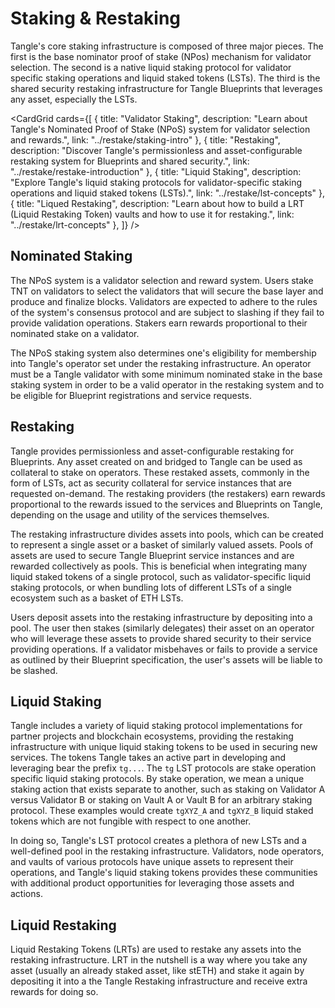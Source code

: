 
# Staking & Restaking

Tangle's core staking infrastructure is composed of three major pieces. The first is the base nominator proof of stake (NPos) mechanism for validator selection. The second is a native liquid staking protocol for validator specific staking operations and liquid staked tokens (LSTs). The third is the shared security restaking infrastructure for Tangle Blueprints that leverages any asset, especially the LSTs.

<CardGrid cards={[
  {
    title: "Validator Staking",
    description: "Learn about Tangle's Nominated Proof of Stake (NPoS) system for validator selection and rewards.",
    link: "../restake/staking-intro"
  },
  {
    title: "Restaking", 
    description: "Discover Tangle's permissionless and asset-configurable restaking system for Blueprints and shared security.",
    link: "../restake/restake-introduction"
  },
  {
    title: "Liquid Staking",
    description: "Explore Tangle's liquid staking protocols for validator-specific staking operations and liquid staked tokens (LSTs).",
    link: "../restake/lst-concepts"
  },
  {
    title: "Liqued Restaking", 
    description: "Learn about how to build a LRT (Liquid Restaking Token) vaults and how to use it for restaking.",
    link: "../restake/lrt-concepts"
  },
]} />

## Nominated Staking

The NPoS system is a validator selection and reward system. Users stake TNT on validators to select the validators that will secure the base layer and produce and finalize blocks. Validators are expected to adhere to the rules of the system's consensus protocol and are subject to slashing if they fail to provide validation operations. Stakers earn rewards proportional to their nominated stake on a validator.

The NPoS staking system also determines one's eligibility for membership into Tangle's operator set under the restaking infrastructure. An operator must be a Tangle validator with some minimum nominated stake in the base staking system in order to be a valid operator in the restaking system and to be eligible for Blueprint registrations and service requests.

## Restaking

Tangle provides permissionless and asset-configurable restaking for Blueprints. Any asset created on and bridged to Tangle can be used as collateral to stake on operators. These restaked assets, commonly in the form of LSTs, act as security collateral for service instances that are requested on-demand. The restaking providers (the restakers) earn rewards proportional to the rewards issued to the services and Blueprints on Tangle, depending on the usage and utility of the services themselves.

The restaking infrastructure divides assets into pools, which can be created to represent a single asset or a basket of similarly valued assets. Pools of assets are used to secure Tangle Blueprint service instances and are rewarded collectively as pools. This is beneficial when integrating many liquid staked tokens of a single protocol, such as validator-specific liquid staking protocols, or when bundling lots of different LSTs of a single ecosystem such as a basket of ETH LSTs.

Users deposit assets into the restaking infrastructure by depositing into a pool. The user then stakes (similarly delegates) their asset on an operator who will leverage these assets to provide shared security to their service providing operations. If a validator misbehaves or fails to provide a service as outlined by their Blueprint specification, the user's assets will be liable to be slashed.

## Liquid Staking

Tangle includes a variety of liquid staking protocol implementations for partner projects and blockchain ecosystems, providing the restaking infrastructure with unique liquid staking tokens to be used in securing new services. The tokens Tangle takes an active part in developing and leveraging bear the prefix `tg...`. The `tg` LST protocols are stake operation specific liquid staking protocols. By stake operation, we mean a unique staking action that exists separate to another, such as staking on Validator A versus Validator B or staking on Vault A or Vault B for an arbitrary staking protocol. These examples would create `tgXYZ_A` and `tgXYZ_B` liquid staked tokens which are not fungible with respect to one another.

In doing so, Tangle's LST protocol creates a plethora of new LSTs and a well-defined pool in the restaking infrastructure. Validators, node operators, and vaults of various protocols have unique assets to represent their operations, and Tangle's liquid staking tokens provides these communities with additional product opportunities for leveraging those assets and actions.

## Liquid Restaking

Liquid Restaking Tokens (LRTs) are used to restake any assets into the restaking infrastructure.
LRT in the nutshell is a way where you take any asset (usually an already staked asset, like stETH) and stake it again by depositing it into a the Tangle Restaking infrastructure and receive extra rewards for doing so.
